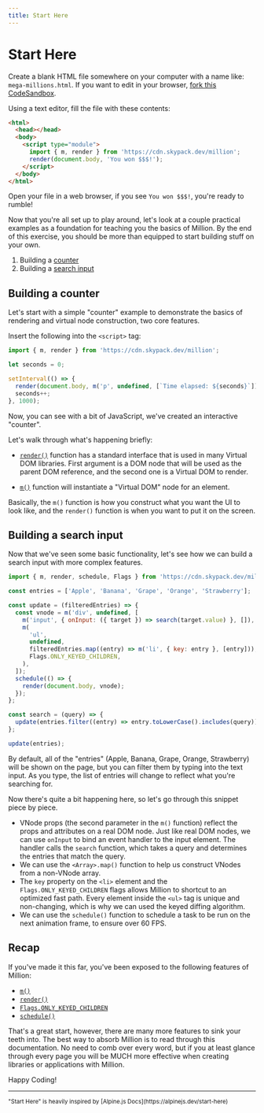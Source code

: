 ```yaml
---
title: Start Here
---
```


# Start Here


Create a blank HTML file somewhere on your computer with a name like: `mega-millions.html`. If you want to edit in your browser, [fork this CodeSandbox](https://codesandbox.io/s/million-start-here-jo9dt?file=/index.html).

Using a text editor, fill the file with these contents:

```html
<html>
  <head></head>
  <body>
    <script type="module">
      import { m, render } from 'https://cdn.skypack.dev/million';
      render(document.body, 'You won $$$!');
    </script>
  </body>
</html>
```

<HelloWorld />

Open your file in a web browser, if you see `You won $$$!`, you're ready to rumble!

Now that you're all set up to play around, let's look at a couple practical examples as a foundation for teaching you the basics of Million. By the end of this exercise, you should be more than equipped to start building stuff on your own.

1. Building a [counter](#building-a-counter)
2. Building a [search input](#building-a-search-input)

## Building a counter

Let's start with a simple "counter" example to demonstrate the basics of rendering and virtual node construction, two core features.

Insert the following into the `<script>` tag:

```js
import { m, render } from 'https://cdn.skypack.dev/million';

let seconds = 0;

setInterval(() => {
  render(document.body, m('p', undefined, [`Time elapsed: ${seconds}`]));
  seconds++;
}, 1000);
```

<Counter />

Now, you can see with a bit of JavaScript, we've created an interactive "counter".

Let's walk through what's happening briefly:

- [`render()`](/docs/api/basics/render) function has a standard interface that is used in many Virtual DOM libraries. First argument is a DOM node that will be used as the parent DOM reference, and the second one is a Virtual DOM to render.

- [`m()`](/docs/api/basics/m) function will instantiate a "Virtual DOM" node for an element.

Basically, the `m()` function is how you construct what you want the UI to look like, and the `render()` function is when you want to put it on the screen.

## Building a search input

Now that we've seen some basic functionality, let's see how we can build a search input with more complex features.

```js
import { m, render, schedule, Flags } from 'https://cdn.skypack.dev/million';

const entries = ['Apple', 'Banana', 'Grape', 'Orange', 'Strawberry'];

const update = (filteredEntries) => {
  const vnode = m('div', undefined, [
    m('input', { onInput: ({ target }) => search(target.value) }, []),
    m(
      'ul',
      undefined,
      filteredEntries.map((entry) => m('li', { key: entry }, [entry])),
      Flags.ONLY_KEYED_CHILDREN,
    ),
  ]);
  schedule(() => {
    render(document.body, vnode);
  });
};

const search = (query) => {
  update(entries.filter((entry) => entry.toLowerCase().includes(query)));
};

update(entries);
```

<Search />

By default, all of the "entries" (Apple, Banana, Grape, Orange, Strawberry) will be shown on the page, but you can filter them by typing into the text input. As you type, the list of entries will change to reflect what you're searching for.

Now there's quite a bit happening here, so let's go through this snippet piece by piece.

- VNode props (the second parameter in the `m()` function) reflect the props and attributes on a real DOM node. Just like real DOM nodes, we can use `onInput` to bind an event handler to the input element. The handler calls the `search` function, which takes a query and determines the entries that match the query.
- We can use the `<Array>.map()` function to help us construct VNodes from a non-VNode array.
- The `key` property on the `<li>` element and the `Flags.ONLY_KEYED_CHILDREN` flags allows Million to shortcut to an optimized fast path. Every element inside the `<ul>` tag is unique and non-changing, which is why we can used the keyed diffing algorithm.
- We can use the `schedule()` function to schedule a task to be run on the next animation frame, to ensure over 60 FPS.

## Recap

If you've made it this far, you've been exposed to the following features of Million:

- [`m()`](/docs/api/basics/m)
- [`render()`](/docs/api/basics/render)
- [`Flags.ONLY_KEYED_CHILDREN`](/docs/api/advanced/flags#flagsonly_keyed_children)
- [`schedule()`](/docs/api/advanced/schedule)

That's a great start, however, there are many more features to sink your teeth into. The best way to absorb Million is to read through this documentation. No need to comb over every word, but if you at least glance through every page you will be MUCH more effective when creating libraries or applications with Million.

Happy Coding!

---

<small>
  "Start Here" is heavily inspired by [Alpine.js
  Docs](https://alpinejs.dev/start-here)
</small>
